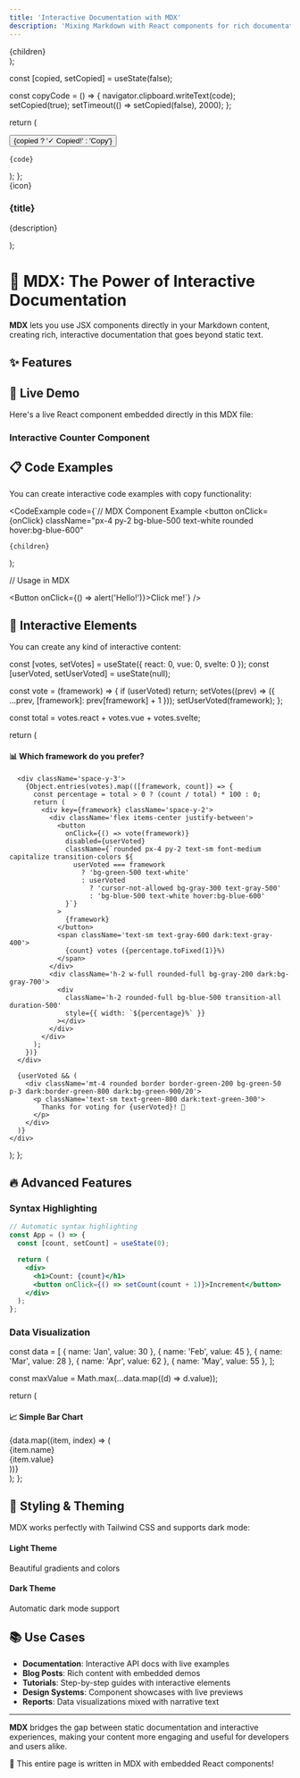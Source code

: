 ```yaml
---
title: 'Interactive Documentation with MDX'
description: 'Mixing Markdown with React components for rich documentation'
---
```



  <div className='my-6 rounded-xl border-2 border-dashed border-blue-300 bg-gradient-to-br from-blue-50 to-indigo-100 p-6 dark:border-gray-600 dark:from-gray-800 dark:to-gray-900'>
    {children}
  </div>
);

  const [copied, setCopied] = useState(false);

const copyCode = () => { navigator.clipboard.writeText(code); setCopied(true);
setTimeout(() => setCopied(false), 2000); };

return ( <div className='relative'> <button
        onClick={copyCode}
        className='absolute right-2 top-2 rounded bg-gray-700 px-2 py-1 text-xs text-white hover:bg-gray-600'
      > {copied ? '✓ Copied!' : 'Copy'} </button>
<pre className='overflow-x-auto rounded-lg bg-gray-900 p-4 text-green-400'>
<code>{code}</code> </pre> </div> ); };

  <div className='rounded-lg border border-gray-200 bg-white p-4 shadow-md dark:border-gray-700 dark:bg-gray-800'>
    <div className='mb-2 text-2xl'>{icon}</div>
    <h3 className='mb-2 font-semibold text-gray-800 dark:text-white'>
      {title}
    </h3>
    <p className='text-sm text-gray-600 dark:text-gray-300'>{description}</p>
  </div>
);

# 🎨 MDX: The Power of Interactive Documentation

**MDX** lets you use JSX components directly in your Markdown content, creating
rich, interactive documentation that goes beyond static text.

## ✨ Features

<div className='my-6 grid grid-cols-1 gap-4 md:grid-cols-3'>
  <FeatureCard
    icon='📝'
    title='Markdown + JSX'
    description='Write Markdown with embedded React components'
  />
  <FeatureCard
    icon='⚡'
    title='Interactive Examples'
    description='Live code examples and demos within your docs'
  />
  <FeatureCard
    icon='🔧'
    title='Component Reuse'
    description='Reuse your existing React components in documentation'
  />
</div>

## 🚀 Live Demo

Here's a live React component embedded directly in this MDX file:

<Demo>
  <h3 className='mb-4 text-lg font-semibold text-gray-800 dark:text-white'>
    Interactive Counter Component
  </h3>
  <InteractiveCounter client:load />
</Demo>

## 📋 Code Examples

You can create interactive code examples with copy functionality:

<CodeExample 
  code={`// MDX Component Example
  <button 
    onClick={onClick}
    className="px-4 py-2 bg-blue-500 text-white rounded hover:bg-blue-600"
  >
    {children}
  </button>
);

// Usage in MDX

<Button onClick={() => alert('Hello!')}>Click me!</Button>`} />

## 🎯 Interactive Elements

You can create any kind of interactive content:

  const [votes, setVotes] = useState({ react: 0, vue: 0, svelte: 0 });
  const [userVoted, setUserVoted] = useState(null);

const vote = (framework) => { if (userVoted) return; setVotes((prev) => ({
...prev, [framework]: prev[framework] + 1 })); setUserVoted(framework); };

const total = votes.react + votes.vue + votes.svelte;

return (
<div className='rounded-lg border border-gray-200 bg-white p-6 shadow-lg dark:border-gray-700 dark:bg-gray-800'>
<h4 className='mb-4 text-lg font-semibold text-gray-800 dark:text-white'> 📊
Which framework do you prefer? </h4>

      <div className='space-y-3'>
        {Object.entries(votes).map(([framework, count]) => {
          const percentage = total > 0 ? (count / total) * 100 : 0;
          return (
            <div key={framework} className='space-y-2'>
              <div className='flex items-center justify-between'>
                <button
                  onClick={() => vote(framework)}
                  disabled={userVoted}
                  className={`rounded px-4 py-2 text-sm font-medium capitalize transition-colors ${
                    userVoted === framework
                      ? 'bg-green-500 text-white'
                      : userVoted
                        ? 'cursor-not-allowed bg-gray-300 text-gray-500'
                        : 'bg-blue-500 text-white hover:bg-blue-600'
                  }`}
                >
                  {framework}
                </button>
                <span className='text-sm text-gray-600 dark:text-gray-400'>
                  {count} votes ({percentage.toFixed(1)}%)
                </span>
              </div>
              <div className='h-2 w-full rounded-full bg-gray-200 dark:bg-gray-700'>
                <div
                  className='h-2 rounded-full bg-blue-500 transition-all duration-500'
                  style={{ width: `${percentage}%` }}
                ></div>
              </div>
            </div>
          );
        })}
      </div>

      {userVoted && (
        <div className='mt-4 rounded border border-green-200 bg-green-50 p-3 dark:border-green-800 dark:bg-green-900/20'>
          <p className='text-sm text-green-800 dark:text-green-300'>
            Thanks for voting for {userVoted}! 🎉
          </p>
        </div>
      )}
    </div>

); };

<Poll />

## 🔥 Advanced Features

### Syntax Highlighting

```jsx
// Automatic syntax highlighting
const App = () => {
  const [count, setCount] = useState(0);

  return (
    <div>
      <h1>Count: {count}</h1>
      <button onClick={() => setCount(count + 1)}>Increment</button>
    </div>
  );
};
```

### Data Visualization

  const data = [
    { name: 'Jan', value: 30 },
    { name: 'Feb', value: 45 },
    { name: 'Mar', value: 28 },
    { name: 'Apr', value: 62 },
    { name: 'May', value: 55 },
  ];

const maxValue = Math.max(...data.map((d) => d.value));

return (
<div className='rounded-lg border border-gray-200 bg-white p-6 shadow-lg dark:border-gray-700 dark:bg-gray-800'>
<h4 className='mb-4 text-lg font-semibold text-gray-800 dark:text-white'> 📈
Simple Bar Chart </h4> <div className='flex h-32 items-end space-x-2'>
{data.map((item, index) => (
<div key={item.name} className='flex flex-1 flex-col items-center'> <div
className='w-full rounded-t bg-gradient-to-t from-blue-500 to-blue-300
transition-all duration-1000' style={{
                height: `${(item.value / maxValue) * 100}%`,
                animationDelay: `${index * 0.1}s`,
              }} ></div> <div className='mt-2 text-xs text-gray-600 dark:text-gray-400'>
{item.name} </div>
<div className='text-xs font-semibold text-gray-800 dark:text-white'>
{item.value} </div> </div> ))} </div> </div> ); };

<SimpleChart />

## 🎨 Styling & Theming

MDX works perfectly with Tailwind CSS and supports dark mode:

<div className='my-6 grid grid-cols-1 gap-4 md:grid-cols-2'>
  <div className='rounded-lg bg-gradient-to-br from-pink-100 to-purple-100 p-4 dark:from-pink-900/20 dark:to-purple-900/20'>
    <h4 className='font-semibold text-pink-800 dark:text-pink-300'>
      Light Theme
    </h4>
    <p className='text-sm text-pink-600 dark:text-pink-400'>
      Beautiful gradients and colors
    </p>
  </div>
  <div className='rounded-lg bg-gradient-to-br from-blue-100 to-green-100 p-4 dark:from-blue-900/20 dark:to-green-900/20'>
    <h4 className='font-semibold text-blue-800 dark:text-blue-300'>
      Dark Theme
    </h4>
    <p className='text-sm text-blue-600 dark:text-blue-400'>
      Automatic dark mode support
    </p>
  </div>
</div>

## 📚 Use Cases

- **Documentation**: Interactive API docs with live examples
- **Blog Posts**: Rich content with embedded demos
- **Tutorials**: Step-by-step guides with interactive elements
- **Design Systems**: Component showcases with live previews
- **Reports**: Data visualizations mixed with narrative text

---

**MDX** bridges the gap between static documentation and interactive
experiences, making your content more engaging and useful for developers and
users alike.

<div className='mt-8 rounded-lg bg-gradient-to-r from-purple-100 to-pink-100 p-4 text-center dark:from-purple-900/20 dark:to-pink-900/20'>
  <p className='font-medium text-purple-800 dark:text-purple-300'>
    🚀 This entire page is written in MDX with embedded React components!
  </p>
</div>
